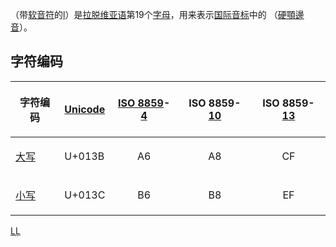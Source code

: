 {{Unreferenced|time=2017-12-29T14:24:48+00:00}}
{{Infobox alphabet|alphabet=拉丁|uuc=013B|ulc=013C}}
{{Unicode|'''Ļ''', '''ļ'''}}（带[[软音符|软音符]]的[[l|l]]）是[[拉脱维亚语|拉脱维亚语]]第19个[[字母|字母]]，用来表示[[国际音标|国际音标]]中的 {{IPA4|ʎ}}（[[硬顎邊音|硬顎邊音]]）。

== 字符编码 ==
{| class="wikitable"
!字符编码!![[Unicode|Unicode]]!![[ISO/IEC_8859|ISO 8859]]-[[ISO/IEC_8859-4|4]]!!ISO 8859-[[ISO/IEC_8859-10|10]]!!ISO 8859-[[ISO/IEC_8859-13|13]]
|-
|[[大寫字母|大写]] {{Unicode|Ļ}}||U+013B||style="text-align:center;"|A6||style="text-align:center;"|A8||style="text-align:center;"|CF
|-
|[[小寫字母|小写]] {{Unicode|ļ}}||U+013C||style="text-align:center;"|B6||style="text-align:center;"|B8||style="text-align:center;"|EF
|}

{{Alphabet lang|lv|liv}}
{{Latin alphabet}}

[[Category:衍生拉丁字母|LĻ]]